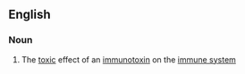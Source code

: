 ==English==

===Noun===
{{en-noun|-}}

# The [[toxic]] effect of an [[immunotoxin]] on the [[immune system]]